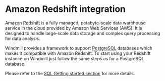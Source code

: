 
# Amazon Redshift integration

Amazon [Redshift](https://aws.amazon.com/redshift/) is a fully managed, petabyte-scale data warehouse service in the cloud provided by Amazon Web Services (AWS).
It is designed to handle large-scale data storage and complex query processing for data analysis.

Windmill provides a framework to support [PostgreSQL](./postgresql.md) databases which makes it compatible with Amazon Redshift. To start using your Redshift instance on Windmill just follow the same steps as for a PostgreSQL database.

Please refer to the [SQL Getting started section](../getting_started/0_scripts_quickstart/5_sql_quickstart/index.mdx) for more details.

<div className="grid grid-cols-2 gap-6 mb-4">
	<DocCard
		title="SQL quickstart"
		description="Write your first Windmill script in PostgreSQL, MySQL, MS SQL, BigQuery or Snowflake SQL."
		href="/docs/getting_started/scripts_quickstart/sql"
	/>
</div>